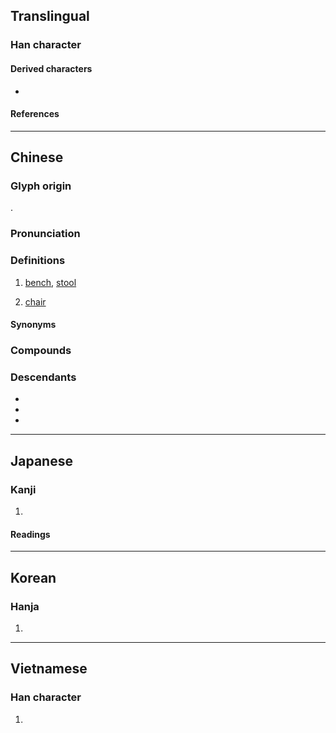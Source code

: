 {{also|櫈}}
{{character info/new}}
==Translingual==

===Han character===
{{Han char|rn=16|rad=几|as=12|sn=14|four=12217|canj=NTHN|ids=⿱登几}}

====Derived characters====
* {{l|mul|櫈}}

====References====
{{Han ref|kx=0134.360|dkj=01797|dj=0300.210|hdz=10278.200|uh=51F3}}

----

==Chinese==
{{zh-forms|alt=櫈}}

===Glyph origin===
{{Han etym}}
{{Han compound|登|几|c1=p|c2=s|t2=table; stool|ls=psc}}.

===Pronunciation===
{{zh-pron
|m=dèng
|c=dang3
|h=pfs=ten
|mn=ml:tèng
|mc=y
|oc=y
|ma=y
|cat=n
}}

===Definitions===
{{zh-hanzi}}

# [[bench]], [[stool]]
#: {{zh-x|凳子{zi}|bench, stool}}
# {{lb|zh|dialectal}} [[chair]] {{zh-mw|c:張}}
#: {{zh-x|呢{ni1} 張 凳 真係 好 唔 穩陣。|This '''chair''' is really wobbly.|C}}

====Synonyms====
{{zh-dial|椅子}}

===Compounds===
{{zh-der|坐冷板凳|冷板凳|凳子|板凳|揩檯抹凳|桯凳|懶凳|春凳|矮凳|條凳|攬凳|捶檯拍凳|梯凳|桌椅板凳|杌凳|黑漆板凳|踏腳凳|老虎凳|鉋凳}}

===Descendants===
* {{desc|bor=1|km|តាំង}}
* {{desc|bor=1|lo|ຕັ່ງ}}
* {{desc|bor=1|th|ตั่ง}}

{{zh-cat|Furniture}}

----

==Japanese==

===Kanji===
{{ja-kanji|grade=|rs=几12}}

# {{rfdef|ja|sort=几12}}

====Readings====
{{ja-readings
|on=とう
|kun=ひざかけのたぐい
}}

----

==Korean==

===Hanja===
{{ko-hanja|등}}

# {{rfdef|ko|sort=几12}}

----

==Vietnamese==

===Han character===
{{vi-readings|rs=几12|reading=đắng}}

# {{rfdef|vi|sort=几12}}

{{cln|vi|Han tu}}